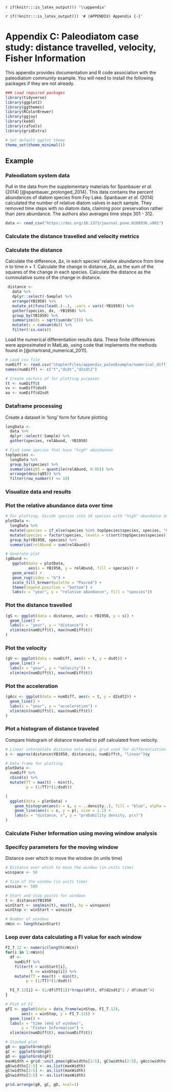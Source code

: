 `r if(knitr:::is_latex_output()) '\\appendix'`

`r if(!knitr:::is_latex_output()) '# (APPENDIX) Appendix {-}'`

# Appendix C: Paleodiatom case study: distance travelled, velocity, Fisher Information {-#appPaleo}


This appendix provides documentation and R code association with the paleodiatom community example.
You will need to install the following packages if they are not already.

```r
### Load required packages
library(tidyverse)
library(ggplot2)
library(ggthemes)
library(RColorBrewer)
library(ggjoy)
library(kedd)
library(caTools)
library(gridExtra)

# Set default ggplot theme
theme_set(theme_minimal())
```

## Example 
### Paleodiatom system data
Pull in the data from the supplementary materials for Spanbauer *et al.* (2014) [@spanbauer_prolonged_2014]. This data contains the percent abundances of diatom species from Foy Lake. Spanbauer *et al.* (2014) calculated the number of relative diatom valves in each sample. They removed time steps with no diatom data, claiming poor preservation rather than zero abundance. The authors also averages time steps 301 - 312.

```r
data <- read_csv("https://doi.org/10.1371/journal.pone.0108936.s001")
```

### Calculate the distance travelled and velocity metrics

### Calculate the distance
Calculate the difference, $\Delta x$, in each species' relative abundance from time *n* to time *n + 1*. Calculate the change in distance, $\Delta s$, as the sum of the squares of the change in each species. Calculate the distance as the cummulative sums of the change in distance.
```r
 distance <-
   data %>%
   dplyr::select(-Sample) %>%
   arrange(YB1950) %>%
   mutate_at(funs(lead(.)-.), .vars = vars(-YB1950)) %>%
   gather(species, dx, -YB1950) %>%
   group_by(YB1950) %>%
   summarize(ds = sqrt(sum(dx^2))) %>%
   mutate(s = cumsum(ds)) %>%
   filter(!is.na(s))
```

Load the numerical differentiation results data. These finite differences were approximated in MatLab, using code that implements the methods found in [@chartrand_numerical_2011].

```r
# Load csv file
numDiff <- read.csv("chapterFiles/appendix_paleoExample/numerical_diff_results.csv", header = F)
names(numDiff) <- c("t","dsdt","d2sdt2")

# Create vectors of for plotting purposes
tt <- numDiff$t
vv <- numDiff$dsdt
aa <- numDiff$d2sdt
```

### Dataframe processing
Create a dataset in 'long' form for future plotting
```r
longData <-
  data %>%
  dplyr::select(-Sample) %>%
  gather(species, relAbund, -YB1950)

# Find some species that have "high" abundances
topSpecies <-
  longData %>%
  group_by(species) %>%
  summarize(q95 = quantile(relAbund, 0.95)) %>%
  arrange(desc(q95)) %>%
  filter(row_number() <= 10)
```

### Visualize data and results
### Plot the relative abundance data over time
```r

# For plotting, divide species into 10 species with "high" abundance and others
plotData <-
  longData %>%
  mutate(species = if_else(species %in% topSpecies$species, species, "Other (n = 99)")) %>%
  mutate(species = factor(species, levels = c(sort(topSpecies$species), "Other (n = 99)"))) %>%
  group_by(YB1950, species) %>%
  summarize(relAbund = sum(relAbund))

# Generate plot
(gAbund <-
   ggplot(data = plotData,
          aes(x = YB1950, y = relAbund, fill = species)) +
   geom_area() +
   geom_rug(sides = "b") +
   scale_fill_brewer(palette = "Paired") +
   theme(legend.position = "bottom") +
   labs(x = "year", y = "relative abundance", fill = "species"))
```

### Plot the distance travelled
```r
(gS <- ggplot(data = distance, aes(x = YB1950, y = s)) +
  geom_line() +
  labs(x = "year", y = "distance") +
  xlim(min(numDiff$t), max(numDiff$t))
)
```

### Plot the velocity
```r
(gV <- ggplot(data = numDiff, aes(x = t, y = dsdt)) +
  geom_line() +
  labs(x = "year", y = "velocity")) +
  xlim(min(numDiff$t), max(numDiff$t))
```


### Plot the acceleration
```r
(gAcc <- ggplot(data = numDiff, aes(x = t, y = d2sdt2)) +
  geom_line() +
  labs(x = "year", y = "acceleration") +
  xlim(min(numDiff$t), max(numDiff$t))
)
```


### Plot a histogram of distance traveled
Compare histogram of distance travelled to pdf calculated from velocity.

```r
# Linear interpolate distance onto equal grid used for differentiation
s <- approx(distance$YB1950, distance$s, numDiff$t, "linear")$y

# Data frame for plotting
plotData <-
  numDiff %>%
  cbind(s) %>%
  mutate(TT = max(t) - min(t),
         p = (1/TT)*(1/dsdt))

(
  ggplot(data = plotData) +
    geom_histogram(aes(x = s, y = ..density..), fill = "blue", alpha = 0.5, bins = 100) +
    geom_line(aes(x = s, y = p), size = 1.1) +
    labs(x = "distance, s", y = "probability density, p(s)")
)
```

### Calculate Fisher Information using moving window analysis
### Specifcy parameters for the moving window
Distance over which to move the window (in units time)
```r
# Distance over which to move the window (in units time)
winspace <- 50

# Size of the window (in units time)
winsize <- 500

# Start and stop points for windows
t <- distance$YB1950
winStart <- seq(min(t), max(t), by = winspace)
winStop <- winStart + winsize

# Number of windows
nWin <- length(winStart)
```

### Loop over data calculating a FI value for each window
```r
FI_7.12 <- numeric(length(nWin))
for(i in 1:nWin){
  df <-
    numDiff %>%
    filter(t > winStart[i],
           t <= winStop[i]) %>%
    mutate(TT = max(t) - min(t),
         p = (1/TT)*(1/dsdt))

  FI_7.12[i] <- (1/df$TT[1])*trapz(df$t, df$d2sdt2^2 / df$dsdt^4)
}

```

```r
# Plot of FI
gFI <- ggplot(data = data_frame(winStop, FI_7.12),
       aes(x = winStop, y = FI_7.12)) +
  geom_line() +
  labs(x = "time (end of window)",
       y = "Fisher Information") +
  xlim(min(numDiff$t), max(numDiff$t))

# Stacked plot
gB <- ggplotGrob(gS)
gC <- ggplotGrob(gV)
gD <- ggplotGrob(gFI)
maxWidth = grid::unit.pmax(gB$widths[2:5], gC$widths[2:5], gAcc$widths[2:5], gD$widths[2:5])
gB$widths[2:5] <- as.list(maxWidth)
gC$widths[2:5] <- as.list(maxWidth)
gD$widths[2:5] <- as.list(maxWidth)

grid.arrange(gB, gC, gD, ncol=1)
```





